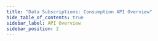 ```yaml
---
title: "Data Subscriptions: Consumption API Overview"
hide_table_of_contents: true
sidebar_label: API Overview
sidebar_position: 2
---
```





<LanguageSwitcher supportedLanguages={supportedLanguages} />

<LanguageContent language="csharp">
   <ApiOverviewCsharp />
</LanguageContent>

<LanguageContent language="java">
   <ApiOverviewJava />
</LanguageContent>

<LanguageContent language="nodejs">
   <ApiOverviewNodejs />
</LanguageContent>


<!---
### Data Subscriptions:
- [What are Data Subscriptions](../../../client-api/data-subscriptions/what-are-data-subscriptions)
- [How to Create a Data Subscription](../../../client-api/data-subscriptions/creation/how-to-create-data-subscription)
- [How to Consume a Data Subscription](../../../client-api/data-subscriptions/consumption/how-to-consume-data-subscription)


-->